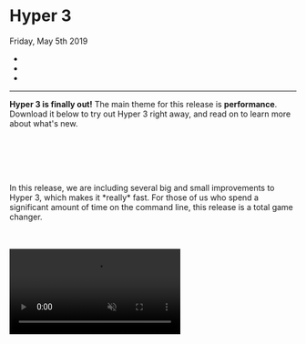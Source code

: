 
<div className="heading">
  <h1>Hyper 3</h1>
  <time datetime="2019-05-05">Friday, May 5th 2019</time>
</div>

<ul className="authors">
  <li>
    <Author
      data={{
        name: 'Juan Campa',
        twitter: 'juancampa',
        thumbnail: 'https://zeit.co/api/www/avatar/?u=juan&s=160'
      }}
    />
  </li>
  <li>
    <Author
      data={{
        name: 'Julien Déléan',
        twitter: 'CHaBou69',
        thumbnail: 'https://zeit.co/api/www/avatar/?u=chabou&s=160'
      }}
    />
  </li>
  <li>
    <Author
      data={{
        name: 'Daniel Imms',
        twitter: 'tyriar',
        thumbnail: 'https://zeit.co/api/www/avatar/?u=tyriar&s=160'
      }}
    />
  </li>
</ul>

<hr />

**Hyper 3 is finally out!** The main theme for this release is **performance**.
Download it below to try out Hyper 3 right away, and read on to learn more about
what's new.

<br/>
<br/>

<div>
  <DownloadButton />
  <style jsx>
    {`
      div {
        display: flex;
        justify-content: center;
      }
    `}
  </style>
</div>
<br/>
<br/>
<p>
In this release, we are including several big and small improvements to Hyper 3,
which makes it *really* fast. For those of us who spend a significant amount of
time on the command line, this release is a total game changer.
</p>

<br/>
<br/>
<video
    id="vid"
    src="static/blog/comparison.mp4"
    className="oversize"
    autoPlay
    loop
    muted
    />
 <br/>
<br/>
<br/>

## Getting There

Looking back, for this release, an interesting realisation for our team was the
short time from "let's make this thing faster", to "Holy shell! That's fast!"/

The great thing about building on the web platform, is that tools are efficient and mature —
in this case, the DevTools profiler was integral to our process.
The DevTools profiler kept our workflow efficient. We continuously captured CPU
profiles to discover bottlenecks and focused only on the issues that mattered.

Below, we revisit some of the important changes that were shipped in this release:

<br/>
<br/>
<h3>WebGL Renderer</h3>

The WebGL renderer is the piece of code that draws actual pixels on the screen based on the state of the terminal.
The original Hyper renderer used the DOM — a flexible approach (thanks to CSS), but slow.

Hyper 2 improved upon this by switching from `hterm` to `xterm.js` and its
canvas-based renderer, which made it much faster. We knew it was
possible to deliver faster performance by completely rewriting the renderer using
[WebGL](https://developer.mozilla.org/en-US/docs/Web/API/WebGL_API).
By a fortunate coincidence, as we were figuring that out for Hyper 3,
[@Tyriar](https://github.com/tyriar) (from `xterm.js` and `VSCode` fame), [just returned from a "vacation"](https://twitter.com/Tyriar/status/1064932797016489984)
where he happened to be write a shiny new WebGL renderer. Isn't the open source
community just amazing?

We immediately merged @Tyriar's branch onto a test fork, and well,
it ran circles around Hyper 2. Thanks [@Tyriar](https://twitter.com/Tyriar)!

Currently, there are minor limitations with this renderer (selection is always black-and-white,
and you can't have more than 16 terminals visible simultaneously) but we think the performance
benefits vastly outweigh them.

The new renderer is still work-in-progress, so you can expect further improvements in the near future.

<br/>
<br/>
<h3>IPC Batching</h3>

We discovered was that commands that were very verbose would cause
Hyper to temporarily choke for a few seconds. For example,
running `find ~` would cause Hyper to:

- Run painfully slow for ~5 seconds (at ~1 frame-per-second)
- Suddenly get faster (at ~15 frames-per-second) and finish printing everything in ~10 seconds.

Digging within the CPU profile, we noticed that the "renderer" process was
spending most of its time handling an overwhelming amount of messages coming
in from the main process.

<Image  width={5469 / 3} height={1297 / 3} src="static/blog/hyper2.png" caption="Hyper 2"/>
<Image  width={5469 / 3} height={1297 / 3} src="static/blog/hyper3.png" caption="Hyper 3"/>
<Caption>
  It is easy to see the difference between Hyper 2 and 3.
  <br/>
  The pink segments represent the time spent in processing IPC, instead of parsing
  or rendering.
</Caption>

Electron uses a multi-process architecture where each window runs on its own separate
process called a "renderer" process.
Additionally, there's one Node.js-based "main" process that communicates directly with
the underlying OS. In order for terminal data to be rendered by Hyper, it must
be passed from the main process to the renderer process using IPC (Inter-Process
Communication).

**Node's IPC, unfortunately, comes with a non-trivial amount of overhead.**
Messages are sent back and forth as **JSON strings**, which must be encoded on
one side and decoded on the other. Not only that, receiving data through IPC is
an async operation and thus queued in v8's event loop. Yielding back to the
event loop each time after processing small messages made matters worse
This repeated IPC caused thrashing when processing bursts of text, like running `cat` on a large file (see upper profile
above).

To mitigate this problem, we came up with a simple solution: batch data into larger chunks
before sending them to the renderer process. IPC batching reduces the number of
messages for verbose commands significantly and allows the renderer to focus on,
well, rendering.
One important consideration was to **batch as much data as possible to reduce the IPC
overhead, but not too much as to introduce perceivable latency**.
With this approach, the renderer process now spends most of its time doing
terminal emulation and rendering instead of processing a IPC messages.
The outcome is a much smoother, and faster terminal.

On a similar vein, we're also testing a new approach to [decide how much data
is parsed](https://github.com/zeit/xterm.js/pull/4/files) before yielding to the
renderer. The idea is to prevent skipped frames for a more responsive terminal.

<br/>
<br/>

<h3>Electron v3</h3>

Hyper 3 bumps the underlying Electron from v1 to v3. We also
tested v4, but a [regression in the Canvas
API](https://bugs.chromium.org/p/chromium/issues/detail?id=683994#c35) forced us
to stay on v3. The upgrade brings in newer versions of V8 and Node.js, and
their corresponding bug fixes.

<br/>
<br/>
<h3>Faster Startup Time</h3>
Hyper 3 improves startup time by creating the first *pseudoterminal (pty)* as
soon as possible. A pty is a facility provided by operating systems to allow programs such as
Hyper to emulate terminals.

In previous versions, Hyper would wait for the Chromium window to open, for
the window to send an "I'm ready" message, and _only then_ create the pty.
As it turns out, those two activities require a substantial amount of time, but
can be done in parallel.

Hyper 3 starts initializing both at the same time, so by the time the window says "I'm ready", the pty
is already warmed-up and ready to be consumed. This gives Hyper 3 a decent boost in launch time
(about 150ms on Linux, potentially better on other platforms).

<br/>
<br/>

<h3>Emoji Support</h3>

If you're on MacOS, you can now press `Command + Control + Space` to get the
emoji popup and [jazz up those commit messages](https://gitmoji.carloscuesta.me/), (or for anything else really, we ❤
emoji).

<Image src="static/blog/supports-emoji.png" width={1062 / 2} height={950 / 2}/>
<br/>
<br/>

## The Road Ahead

Terminals have existed since the 60s, and have been a powerful tool in our workflows.
Their flexibility guarantees that they will remain relevant for years to
come. [We're in for the long haul](https://twitter.com/rauchg/status/1074381303506587650).

Hyper is a new kind of terminal, built on top of web technology, with a focus on
extensibility. This opens new possibilities that can make the CLI experience
[more productive](https://github.com/chabou/hyper-pane) (and [fun](https://github.com/Aaronius/hyper-cat))!

We're excited to keep improving Hyper, both in terms of performance and
capabilities — there's a lot to do. Hyper is completely open source, and we welcome your
[involvement and contribution](https://github.com/zeit/hyper).

<br/>
<br/>

## Acknowledgments

We're genuinely thankful for our open source communities. We're not saying this only because
we are building on top of an incredible set of open source libraries, but also because we find
the helpful ethos of the community very touching.

As soon as the xterm.js folks heard we were working on performance, they jumped right in and helped us with
feedback and several initiatives they had on their side. We would like to extend huge thanks to [@Tyriar](https://github.com/tyriar),
[@Jerch](https://github.com/jerch) and
[@Stanzilla](https://github.com/stanzilla) for their contribution and feedback.

<br/>
<br/>
